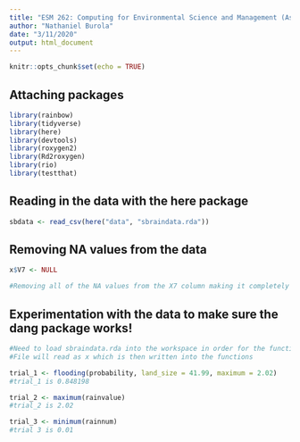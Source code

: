```yaml
---
title: "ESM 262: Computing for Environmental Science and Management (Assignment 3)"
author: "Nathaniel Burola"
date: "3/11/2020"
output: html_document
---
```


```r
knitr::opts_chunk$set(echo = TRUE)
```

## Attaching packages 
```r
library(rainbow)
library(tidyverse)
library(here)
library(devtools)
library(roxygen2)
library(Rd2roxygen)
library(rio)
library(testthat)
```

## Reading in the data with the here package 
```r
sbdata <- read_csv(here("data", "sbraindata.rda"))
```

## Removing NA values from the data 
```r
x$V7 <- NULL

#Removing all of the NA values from the X7 column making it completely gone 
```

## Experimentation with the data to make sure the dang package works! 
```r
#Need to load sbraindata.rda into the workspace in order for the functions to work 
#File will read as x which is then written into the functions 

trial_1 <- flooding(probability, land_size = 41.99, maximum = 2.02)
#trial_1 is 0.848198

trial_2 <- maximum(rainvalue)
#trial_2 is 2.02

trial_3 <- minimum(rainnum)
#trial 3 is 0.01

```







